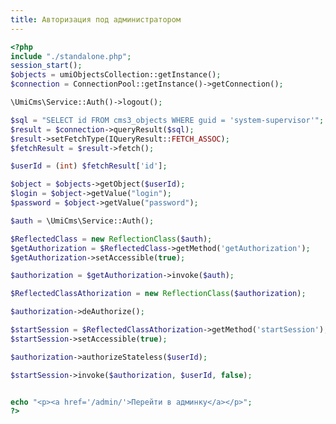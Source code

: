 ```yaml
---
title: Авторизация под администратором
---
```


```php
<?php
include "./standalone.php";
session_start();
$objects = umiObjectsCollection::getInstance();
$connection = ConnectionPool::getInstance()->getConnection();

\UmiCms\Service::Auth()->logout();

$sql = "SELECT id FROM cms3_objects WHERE guid = 'system-supervisor'";
$result = $connection->queryResult($sql);
$result->setFetchType(IQueryResult::FETCH_ASSOC);
$fetchResult = $result->fetch();

$userId = (int) $fetchResult['id'];

$object = $objects->getObject($userId);
$login = $object->getValue("login");
$password = $object->getValue("password");

$auth = \UmiCms\Service::Auth();

$ReflectedClass = new ReflectionClass($auth);
$getAuthorization = $ReflectedClass->getMethod('getAuthorization');
$getAuthorization->setAccessible(true);

$authorization = $getAuthorization->invoke($auth);

$ReflectedClassAthorization = new ReflectionClass($authorization);

$authorization->deAuthorize();

$startSession = $ReflectedClassAthorization->getMethod('startSession');
$startSession->setAccessible(true);

$authorization->authorizeStateless($userId);

$startSession->invoke($authorization, $userId, false);


echo "<p><a href='/admin/'>Перейти в админку</a></p>";
?>
```

